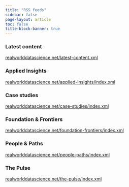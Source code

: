 ```yaml
---
title: "RSS feeds"
sidebar: false
page-layout: article
toc: false
title-block-banner: true
---
```

### Latest content
[realworlddatascience.net/latest-content.xml](https://realworlddatascience.net/latest-content.xml)

### Applied Insights
[realworlddatascience.net/applied-insights/index.xml](https://realworlddatascience.net/applied-insights/index.xml)

### Case studies
[realworlddatascience.net/case-studies/index.xml](https://realworlddatascience.net/applied-insights/case-studies/index.xml)

### Foundation & Frontiers
[realworlddatascience.net/foundation-frontiers/index.xml](https://realworlddatascience.net/foundation-frontiers/index.xml)

### People & Paths
[realworlddatascience.net/people-paths/index.xml](https://realworlddatascience.net/people-paths/index.xml)

### The Pulse
[realworlddatascience.net/the-pulse/index.xml](https://realworlddatascience.net/the-pulse/index.xml)

